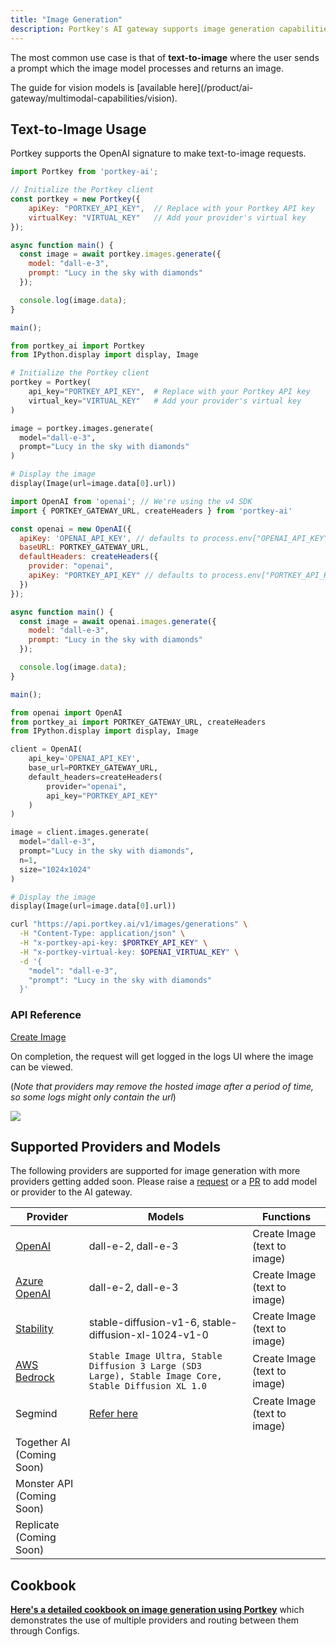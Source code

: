 ```yaml
---
title: "Image Generation"
description: Portkey's AI gateway supports image generation capabilities that many foundational model providers offer.
---
```


The most common use case is that of **text-to-image** where the user sends a prompt which the image model processes and returns an image.

<Info>
  The guide for vision models is [available here](/product/ai-gateway/multimodal-capabilities/vision).
</Info>

## Text-to-Image Usage

Portkey supports the OpenAI signature to make text-to-image requests.
<Tabs>
  <Tab title="NodeJS">
```js
import Portkey from 'portkey-ai';

// Initialize the Portkey client
const portkey = new Portkey({
    apiKey: "PORTKEY_API_KEY",  // Replace with your Portkey API key
    virtualKey: "VIRTUAL_KEY"   // Add your provider's virtual key
});

async function main() {
  const image = await portkey.images.generate({
    model: "dall-e-3",
    prompt: "Lucy in the sky with diamonds"
  });

  console.log(image.data);
}

main();
```
  </Tab>
  <Tab title="Python">

```py
from portkey_ai import Portkey
from IPython.display import display, Image

# Initialize the Portkey client
portkey = Portkey(
    api_key="PORTKEY_API_KEY",  # Replace with your Portkey API key
    virtual_key="VIRTUAL_KEY"   # Add your provider's virtual key
)

image = portkey.images.generate(
  model="dall-e-3",
  prompt="Lucy in the sky with diamonds"
)

# Display the image
display(Image(url=image.data[0].url))
```
  </Tab>
  <Tab title="OpenAI NodeJS">

```js
import OpenAI from 'openai'; // We're using the v4 SDK
import { PORTKEY_GATEWAY_URL, createHeaders } from 'portkey-ai'

const openai = new OpenAI({
  apiKey: 'OPENAI_API_KEY', // defaults to process.env["OPENAI_API_KEY"],
  baseURL: PORTKEY_GATEWAY_URL,
  defaultHeaders: createHeaders({
    provider: "openai",
    apiKey: "PORTKEY_API_KEY" // defaults to process.env["PORTKEY_API_KEY"]
  })
});

async function main() {
  const image = await openai.images.generate({
    model: "dall-e-3",
    prompt: "Lucy in the sky with diamonds"
  });

  console.log(image.data);
}

main();
```
  </Tab>
  <Tab title="OpenAI Python">

```py
from openai import OpenAI
from portkey_ai import PORTKEY_GATEWAY_URL, createHeaders
from IPython.display import display, Image

client = OpenAI(
    api_key='OPENAI_API_KEY',
    base_url=PORTKEY_GATEWAY_URL,
    default_headers=createHeaders(
        provider="openai",
        api_key="PORTKEY_API_KEY"
    )
)

image = client.images.generate(
  model="dall-e-3",
  prompt="Lucy in the sky with diamonds",
  n=1,
  size="1024x1024"
)

# Display the image
display(Image(url=image.data[0].url))
```
  </Tab>
<Tab title="cURL">

```sh
curl "https://api.portkey.ai/v1/images/generations" \
  -H "Content-Type: application/json" \
  -H "x-portkey-api-key: $PORTKEY_API_KEY" \
  -H "x-portkey-virtual-key: $OPENAI_VIRTUAL_KEY" \
  -d '{
    "model": "dall-e-3",
    "prompt": "Lucy in the sky with diamonds"
  }'
```
  </Tab>
</Tabs>

### API Reference

[Create Image](/provider-endpoints/images/create-image)

On completion, the request will get logged in the logs UI where the image can be viewed.

(_Note that providers may remove the hosted image after a period of time, so some logs might only contain the url_)

<Frame>
  <img src="/images/product/ai-gateway/ai-14.avif"/>
</Frame>

## Supported Providers and Models

The following providers are supported for image generation with more providers getting added soon. Please raise a [request](/integrations/llms/suggest-a-new-integration) or a [PR](https://github.com/Portkey-AI/gateway/pulls) to add model or provider to the AI gateway.

| Provider                                             | Models                                               | Functions                    |
| ---------------------------------------------------- | ---------------------------------------------------- | ---------------------------- |
| [OpenAI](/integrations/llms/openai)             | dall-e-2, dall-e-3                                   | Create Image (text to image) |
| [Azure OpenAI](/integrations/llms/azure-openai) | dall-e-2, dall-e-3                                   | Create Image (text to image) |
| [Stability](/integrations/llms/stability-ai)    | stable-diffusion-v1-6, stable-diffusion-xl-1024-v1-0 | Create Image (text to image) |
| [AWS Bedrock](/integrations/llms/aws-bedrock)   | `Stable Image Ultra, Stable Diffusion 3 Large (SD3 Large), Stable Image Core, Stable Diffusion XL 1.0`      | Create Image (text to image) |
| Segmind                                              | [Refer here](/integrations/llms/segmind)        | Create Image (text to image) |
| Together AI (Coming Soon)                            |                                                      |                              |
| Monster API (Coming Soon)                            |                                                      |                              |
| Replicate (Coming Soon)                              |                                                      |                              |

## Cookbook

[**Here's a detailed cookbook on image generation using Portkey**](https://github.com/Portkey-AI/portkey-cookbook/blob/main/examples/image-generation.ipynb) which demonstrates the use of multiple providers and routing between them through Configs.
